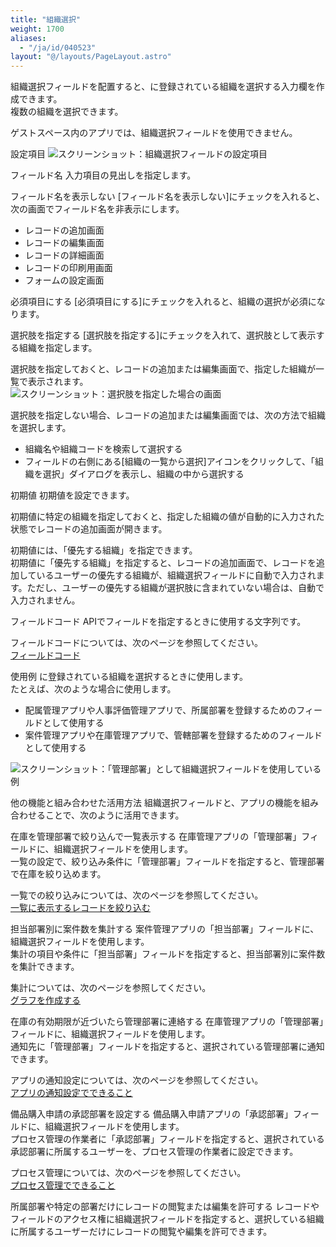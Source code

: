 ```yaml
---
title: "組織選択"
weight: 1700
aliases:
  - "/ja/id/040523"
layout: "@/layouts/PageLayout.astro"
---
```




組織選択フィールドを配置すると、<Kintone />に登録されている組織を選択する入力欄を作成できます。  
複数の組織を選択できます。

<Note>

ゲストスペース内のアプリでは、組織選択フィールドを使用できません。


</Note>

<Heading id="form_parts_department_selection_40">設定項目</Heading>
<Img src="/k/kintone/img-ja/department_selection_05.png" alt="スクリーンショット：組織選択フィールドの設定項目" />

<Heading level={3} id="form_parts_department_selection_4010">フィールド名</Heading>
入力項目の見出しを指定します。

<Heading level={3} id="form_parts_department_selection_4020">フィールド名を表示しない</Heading>
[フィールド名を表示しない]にチェックを入れると、次の画面でフィールド名を非表示にします。

* レコードの追加画面
* レコードの編集画面
* レコードの詳細画面
* レコードの印刷用画面
* フォームの設定画面

<Heading level={3} id="form_parts_department_selection_4030">必須項目にする</Heading>
[必須項目にする]にチェックを入れると、組織の選択が必須になります。

<Heading level={3} id="form_parts_department_selection_4040">選択肢を指定する</Heading>
[選択肢を指定する]にチェックを入れて、選択肢として表示する組織を指定します。

選択肢を指定しておくと、レコードの追加または編集画面で、指定した組織が一覧で表示されます。  
<Img src="/k/kintone/img-ja/department_selection_06.png" alt="スクリーンショット：選択肢を指定した場合の画面" />

選択肢を指定しない場合、レコードの追加または編集画面では、次の方法で組織を選択します。

* 組織名や組織コードを検索して選択する
* フィールドの右側にある[組織の一覧から選択]アイコンをクリックして、「組織を選択」ダイアログを表示し、組織の中から選択する

<Heading level={3} id="form_parts_department_selection_4050">初期値</Heading>
初期値を設定できます。

初期値に特定の組織を指定しておくと、指定した組織の値が自動的に入力された状態でレコードの追加画面が開きます。

<Hint>

初期値には、「優先する組織」を指定できます。  
初期値に「優先する組織」を指定すると、レコードの追加画面で、レコードを追加しているユーザーの優先する組織が、組織選択フィールドに自動で入力されます。ただし、ユーザーの優先する組織が選択肢に含まれていない場合は、自動で入力されません。


</Hint>

<Heading level={3} id="form_parts_department_selection_4060">フィールドコード</Heading>
APIでフィールドを指定するときに使用する文字列です。

<Note>

フィールドコードについては、次のページを参照してください。  
[フィールドコード](/k/ja/id/040504.html)


</Note>

<Heading id="form_parts_department_selection_30">使用例</Heading>
<Kintone />に登録されている組織を選択するときに使用します。  
たとえば、次のような場合に使用します。

* 配属管理アプリや人事評価管理アプリで、所属部署を登録するためのフィールドとして使用する
* 案件管理アプリや在庫管理アプリで、管轄部署を登録するためのフィールドとして使用する

<Img src="/k/kintone/img-ja/department_selection_03.png" alt="スクリーンショット：「管理部署」として組織選択フィールドを使用している例" />

<Heading level={3} id="form_parts_department_selection_3010">他の機能と組み合わせた活用方法</Heading>
組織選択フィールドと、<Kintone />アプリの機能を組み合わせることで、次のように活用できます。

<Heading level={4} id="form_parts_department_selection_301010">在庫を管理部署で絞り込んで一覧表示する</Heading>
在庫管理アプリの「管理部署」フィールドに、組織選択フィールドを使用します。  
一覧の設定で、絞り込み条件に「管理部署」フィールドを指定すると、管理部署で在庫を絞り込めます。

一覧での絞り込みについては、次のページを参照してください。  
[一覧に表示するレコードを絞り込む](/k/ja/id/040458.html)

<Heading level={4} id="form_parts_department_selection_301020">担当部署別に案件数を集計する</Heading>
案件管理アプリの「担当部署」フィールドに、組織選択フィールドを使用します。  
集計の項目や条件に「担当部署」フィールドを指定すると、担当部署別に案件数を集計できます。

集計については、次のページを参照してください。  
[グラフを作成する](/k/ja/id/040468.html)

<Heading level={4} id="form_parts_department_selection_301030">在庫の有効期限が近づいたら管理部署に連絡する</Heading>
在庫管理アプリの「管理部署」フィールドに、組織選択フィールドを使用します。  
通知先に「管理部署」フィールドを指定すると、選択されている管理部署に通知できます。

アプリの通知設定については、次のページを参照してください。  
[アプリの通知設定でできること](/k/ja/id/040565.html)

<Heading level={4} id="form_parts_department_selection_301040">備品購入申請の承認部署を設定する</Heading>
備品購入申請アプリの「承認部署」フィールドに、組織選択フィールドを使用します。  
プロセス管理の作業者に「承認部署」フィールドを指定すると、選択されている承認部署に所属するユーザーを、プロセス管理の作業者に設定できます。

プロセス管理については、次のページを参照してください。  
[プロセス管理でできること](/k/ja/id/040576.html)

<Heading level={4} id="form_parts_department_selection_301050">所属部署や特定の部署だけにレコードの閲覧または編集を許可する</Heading>
レコードやフィールドのアクセス権に組織選択フィールドを指定すると、選択している組織に所属するユーザーだけにレコードの閲覧や編集を許可できます。
